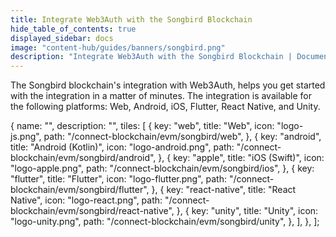 ```yaml
---
title: Integrate Web3Auth with the Songbird Blockchain
hide_table_of_contents: true
displayed_sidebar: docs
image: "content-hub/guides/banners/songbird.png"
description: "Integrate Web3Auth with the Songbird Blockchain | Documentation - Web3Auth"
---
```



<SEO
  title="Integrate Web3Auth with the Songbird Blockchain"
  description="Integrate Web3Auth with the Songbird Blockchain | Documentation - Web3Auth"
  image="https://web3auth.io/docs/content-hub/guides/banners/songbird.png"
  slug="/connect-blockchain/evm/songbird"
/>

The Songbird blockchain's integration with Web3Auth, helps you get started with the integration in a matter of minutes. The integration is available
for the following platforms: Web, Android, iOS, Flutter, React Native, and Unity.

  {
    name: "",
    description: "",
    tiles: [
      {
        key: "web",
        title: "Web",
        icon: "logo-js.png",
        path: "/connect-blockchain/evm/songbird/web",
      },
      {
        key: "android",
        title: "Android (Kotlin)",
        icon: "logo-android.png",
        path: "/connect-blockchain/evm/songbird/android",
      },
      {
        key: "apple",
        title: "iOS (Swift)",
        icon: "logo-apple.png",
        path: "/connect-blockchain/evm/songbird/ios",
      },
      {
        key: "flutter",
        title: "Flutter",
        icon: "logo-flutter.png",
        path: "/connect-blockchain/evm/songbird/flutter",
      },
      {
        key: "react-native",
        title: "React Native",
        icon: "logo-react.png",
        path: "/connect-blockchain/evm/songbird/react-native",
      },
      {
        key: "unity",
        title: "Unity",
        icon: "logo-unity.png",
        path: "/connect-blockchain/evm/songbird/unity",
      },
    ],
  },
];

<Tiles tileGroups={Songbird} />
